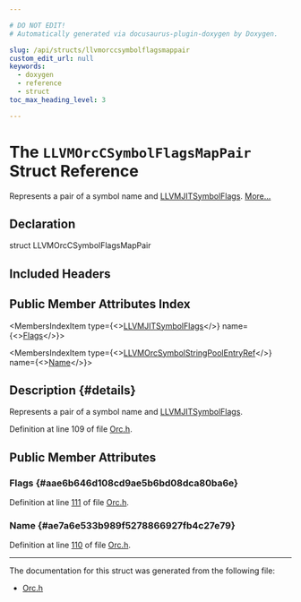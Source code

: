 ```yaml
---

# DO NOT EDIT!
# Automatically generated via docusaurus-plugin-doxygen by Doxygen.

slug: /api/structs/llvmorccsymbolflagsmappair
custom_edit_url: null
keywords:
  - doxygen
  - reference
  - struct
toc_max_heading_level: 3

---
```





# The `LLVMOrcCSymbolFlagsMapPair` Struct Reference

<DoxygenPage pluginConfig={pluginConfig}>

Represents a pair of a symbol name and <a href="/docs/api/structs/llvmjitsymbolflags">LLVMJITSymbolFlags</a>. <a href="#details">More...</a>

## Declaration

<CodeBlock>struct LLVMOrcCSymbolFlagsMapPair</CodeBlock>

## Included Headers

<IncludesList>
<IncludesListItem
  filePath="llvm-c/Orc.h"
  permalink="/docs/api/files/include/include/llvm-c/orc-h"
  isLocal="true" />
</IncludesList>

## Public Member Attributes Index

<MembersIndex>

<MembersIndexItem
  type={<><a href="/docs/api/structs/llvmjitsymbolflags">LLVMJITSymbolFlags</a></>}
  name={<><a href="#aae6b646d108cd9ae5b6bd08dca80ba6e">Flags</a></>}>
</MembersIndexItem>

<MembersIndexItem
  type={<><a href="/docs/api/groups/llvmcexecutionengineorc/#gab64e9fc4c88c012a3d9f6f609877f449">LLVMOrcSymbolStringPoolEntryRef</a></>}
  name={<><a href="#ae7a6e533b989f5278866927fb4c27e79">Name</a></>}>
</MembersIndexItem>

</MembersIndex>

## Description {#details}

Represents a pair of a symbol name and <a href="/docs/api/structs/llvmjitsymbolflags">LLVMJITSymbolFlags</a>.

Definition at line 109 of file <a href="/docs/api/files/include/include/llvm-c/orc-h">Orc.h</a>.

<SectionDefinition>

## Public Member Attributes

### Flags {#aae6b646d108cd9ae5b6bd08dca80ba6e}

<MemberDefinition
  prototype="LLVMJITSymbolFlags LLVMOrcCSymbolFlagsMapPair::Flags">

Definition at line <a href="/docs/api/files/include/include/llvm-c/orc-h/#l00111">111</a> of file <a href="/docs/api/files/include/include/llvm-c/orc-h">Orc.h</a>.
</MemberDefinition>

### Name {#ae7a6e533b989f5278866927fb4c27e79}

<MemberDefinition
  prototype="LLVMOrcSymbolStringPoolEntryRef LLVMOrcCSymbolFlagsMapPair::Name">

Definition at line <a href="/docs/api/files/include/include/llvm-c/orc-h/#l00110">110</a> of file <a href="/docs/api/files/include/include/llvm-c/orc-h">Orc.h</a>.
</MemberDefinition>

</SectionDefinition>

<hr/>

The documentation for this struct was generated from the following file:

<ul>
<li><a href="/docs/api/files/include/include/llvm-c/orc-h">Orc.h</a></li>
</ul>

</DoxygenPage>
